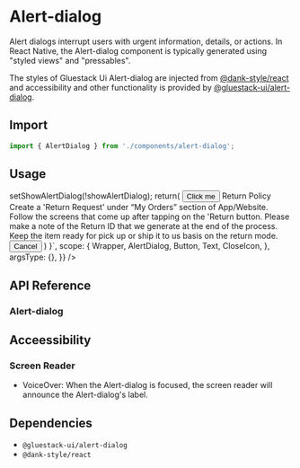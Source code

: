 
<Meta title="components/Alert-dialog" />



# Alert-dialog

Alert dialogs interrupt users with urgent information, details, or actions.
In React Native, the Alert-dialog component is typically generated using "styled views" and "pressables".

The styles of Gluestack Ui Alert-dialog are injected from [@dank-style/react]('https://www.npmjs.com/package/@dank-style/react') and accessibility and other functionality is provided by [@gluestack-ui/alert-dialog]('https://www.npmjs.com/package/@gluestack-ui/alert-dialog').

## Import

```jsx
import { AlertDialog } from './components/alert-dialog';
```

## Usage

<AppProvider>
  <CodePreview
    showComponentRenderer={true}
    showArgsController={false}
    metaData={{
      code: ` 
      function App () {
        const [showAlertDialog, setShowAlertDialog] = React.useState(false);
  const handleClose = () => setShowAlertDialog(!showAlertDialog);
   return(
     <Wrapper>
      <Button onPress={handleClose}>
        <Button.Text>Click me</Button.Text>
      </Button>
      <AlertDialog isOpen={showAlertDialog} onClose={handleClose}>
        <AlertDialog.Backdrop />
        <AlertDialog.Content>
          <AlertDialog.CloseButton>
            <CloseIcon sx={{ w: 16, h: 16 }} />
          </AlertDialog.CloseButton>
          <AlertDialog.Header>
            <Text variant="AlertDialogHeader">Return Policy</Text>
          </AlertDialog.Header>
          <AlertDialog.Body>
            <Text>
              Create a 'Return Request' under “My Orders” section of
              App/Website. Follow the screens that come up after tapping on the
              'Return button. Please make a note of the Return ID that we
              generate at the end of the process. Keep the item ready for pick
              up or ship it to us basis on the return mode.
            </Text>
          </AlertDialog.Body>
          <AlertDialog.Footer>
            <Button style="solid" onPress={handleClose}>
              <Button.Text>Cancel</Button.Text>
            </Button>
          </AlertDialog.Footer>
        </AlertDialog.Content>
      </AlertDialog>
    </Wrapper>
    )
    }`,
      scope: {
        Wrapper,
        AlertDialog,
        Button,
        Text,
        CloseIcon,
      },
      argsType: {},
    }}
  />
</AppProvider>

<br />

## API Reference

### Alert-dialog

## Acceessibility

### Screen Reader

- VoiceOver: When the Alert-dialog is focused, the screen reader will announce the Alert-dialog's label.

## Dependencies

- `@gluestack-ui/alert-dialog`
- `@dank-style/react`
